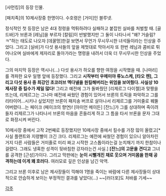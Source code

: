 [샤먼킹]의 등장 인물.

[패치족]의 10제사장중 한명이다. 수호령은 [거미]인 블루넷.

정식적인 첫 등장은 남은 4대 정령을 먹튀하려다 실패하고 붙잡힌 실바를 처벌할 때. [골드바]가 브론과 [레님]을 부르자 [칼림]이 반발했지만 그 둘이 나타나서 "왜? 거슬림? ㅋ"하는 태도로 나오자 [데꿀멍]한걸 보면서 무언가 무시무시한 녀석들이라는 인상을 주었다. 그리고 [실바]가 다섯 용사들의 앞을 제멋대로 막아서자 또 한번 레님과 콤비로 튀어나오며 실바에게 제자리로 돌아가라는 명령을 내려서 더욱 더 무시무시한 인상을 주었다.

그의 마지막 등장은 역시나(...) 다섯 용사가 하오를 향한 여정을 시작했을 때. [나마리]를 격파한 요우 일행 앞에 등장했다. 그리고 '''시작부터 우메미야 류노스케, [타오 렌], 그리고 다섯 용사 중 최강인 초코러브 멕다넬을 원킬해버리는 위엄을 보여줬다. 사실상 10제사장 중 킬수가 제일 많다!''' 그리고 예전에 그가 돌봐줬던 [리제르그 다이젤]과 맞짱을 뜨는데, 리제르그는 그나마 예전에 싸웠던 경험이 있어서 브론의 트릭을 파악하고 그를 리타이어...시키나 싶었지만 브론이 패치송 버프로 살아나서 리제르그를 거미줄로 꿰뚤어버렸다...는 페이크 (페이크의 향연)! [아이언 메이든] [잔느]가 그를 상대하며 죽이려 들자 리제르그가 나타나서 브론의 마음을 흔들리게 하고 그 틈을 타서 브론을 문자 그대로 화장시켜 버린다.

10제사장 중에서 고작 2번째로 등장했지만 10제사장 중에서 킬수를 가장 많이 올렸고[* 사실 플랜트와 지령빨이 크긴 크다. 리제르그는 예전에 싸웠던 경험이 있으니 알아차린 거지 다른 사람들은 거미줄로 미리 짜고 시작한 고스톱이라는걸 눈치채기 까지 한참이나 걸렸다. 그래도 냉혹한 성격이 뒷바침한 강자라는건 사실.] '''[잔느]의 고문을 견디고''' 그녀를 공격한 [근성]가이다. 그리고 막판에는 '''눈이 시뻘개진 채로 웃으며 거미몸을 한채 공격하는데 이게 꽤 호러다.''' 여러모로 깊은 인상을 남긴 악역.

그리고 브론 이후로 남은 제사장들이 끽해야 1명을 죽이는 바람에 다른 제사장들이 상대적으로 안습하게 보이는 부정적인 결과를 낳았다(...) ~~[러더포]도 처바를 기세~~


[[각주]]

